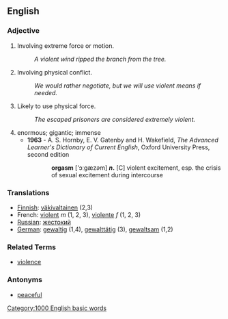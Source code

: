 ==English==

===Adjective===
# Involving extreme force or motion.
#: ''A violent wind ripped the branch from the tree.''
# Involving physical conflict.
#: ''We would rather negotiate, but we will use violent means if needed.''
# Likely to use physical force.
#: ''The escaped prisoners are considered extremely violent.''
# enormous; gigantic; immense
#*'''1963''' - A. S. Hornby, E. V. Gatenby and H. Wakefield, ''The Advanced Learner's Dictionary of Current English'', Oxford University Press, second edition
#::'''orgasm''' ['ɔːgæz''ə''m] '''''n''.''' [C] violent excitement, esp. the crisis of sexual excitement during intercourse

===Translations===

*[[Finnish]]: [[väkivaltainen]] (2,3)
*French: [[violent]] ''m'' (1, 2, 3), [[violente]] ''f'' (1, 2, 3)
*[[Russian]]: [[жестокий]]
*[[German]]: [[gewaltig]] (1,4), [[gewalttätig]] (3), [[gewaltsam]] (1,2)
===Related Terms===
* [[violence]]

===Antonyms===
* [[peaceful]]
[[Category:1000 English basic words]]